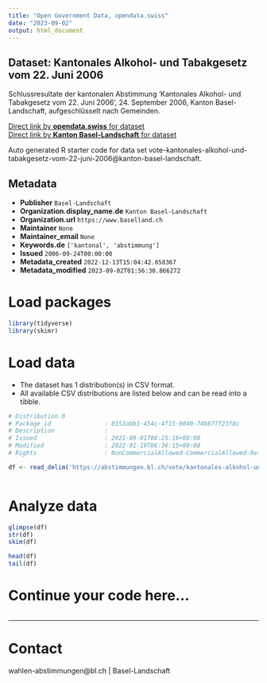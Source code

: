 ```yaml
---
title: "Open Government Data, opendata.swiss"
date: "2023-09-02"
output: html_document
---
```


## Dataset: Kantonales Alkohol- und Tabakgesetz vom 22. Juni 2006

Schlussresultate der kantonalen Abstimmung 'Kantonales Alkohol- und Tabakgesetz vom 22. Juni 2006', 24. September 2006, Kanton Basel-Landschaft, aufgeschlüsselt nach Gemeinden.

[Direct link by **opendata.swiss** for dataset](https://opendata.swiss/de/dataset/kantonales-alkohol-und-tabakgesetz-vom-22-juni-2006)<br>
[Direct link by **Kanton Basel-Landschaft** for dataset](https://abstimmungen.bl.ch/vote/kantonales-alkohol-und-tabakgesetz-vom-22-juni-2006/data)

Auto generated R starter code for data set vote-kantonales-alkohol-und-tabakgesetz-vom-22-juni-2006@kanton-basel-landschaft.

## Metadata

- **Publisher** `Basel-Landschaft`
- **Organization.display_name.de** `Kanton Basel-Landschaft`
- **Organization.url** `https://www.baselland.ch`
- **Maintainer** `None`
- **Maintainer_email** `None`
- **Keywords.de** `['kantonal', 'abstimmung']`
- **Issued** `2006-09-24T00:00:00`
- **Metadata_created** `2022-12-13T15:04:42.658367`
- **Metadata_modified** `2023-09-02T01:56:30.866272`


# Load packages

```r

library(tidyverse)
library(skimr)

```

# Load data

-   The dataset has 1 distribution(s) in CSV format.
-   All available CSV distributions are listed below and can be read into a tibble.

```r

# Distribution 0
# Package_id               : 0153abb1-454c-4f15-9040-74b677f23f8c
# Description              : 
# Issued                   : 2021-09-01T08:25:16+00:00
# Modified                 : 2022-01-19T06:36:15+00:00
# Rights                   : NonCommercialAllowed-CommercialAllowed-ReferenceRequired

df <- read_delim('https://abstimmungen.bl.ch/vote/kantonales-alkohol-und-tabakgesetz-vom-22-juni-2006/data-csv')



```

# Analyze data

```r

glimpse(df)
str(df)
skim(df)

head(df)
tail(df)

```

# Continue your code here...

```r

```

------------------------------------------------------------------------

# Contact

wahlen-abstimmungen@bl.ch | Basel-Landschaft

